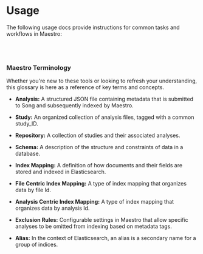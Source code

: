 # Usage


The following usage docs provide instructions for common tasks and workflows in Maestro:

<br></br>

<DocCardList />

### Maestro Terminology

Whether you're new to these tools or looking to refresh your understanding, this glossary is here as a reference of key terms and concepts.

- **Analysis:** A structured JSON file containing metadata that is submitted to Song and subsequently indexed by Maestro.

- **Study:** An organized collection of analysis files, tagged with a common study_ID.

- **Repository:** A collection of studies and their associated analyses.

- **Schema:** A description of the structure and constraints of data in a database.

- **Index Mapping:** A definition of how documents and their fields are stored and indexed in Elasticsearch.

- **File Centric Index Mapping:** A type of index mapping that organizes data by file Id.

- **Analysis Centric Index Mapping:** A type of index mapping that organizes data by analysis Id.

- **Exclusion Rules:** Configurable settings in Maestro that allow specific analyses to be omitted from indexing based on metadata tags.

- **Alias:** In the context of Elasticsearch, an alias is a secondary name for a group of indices.
